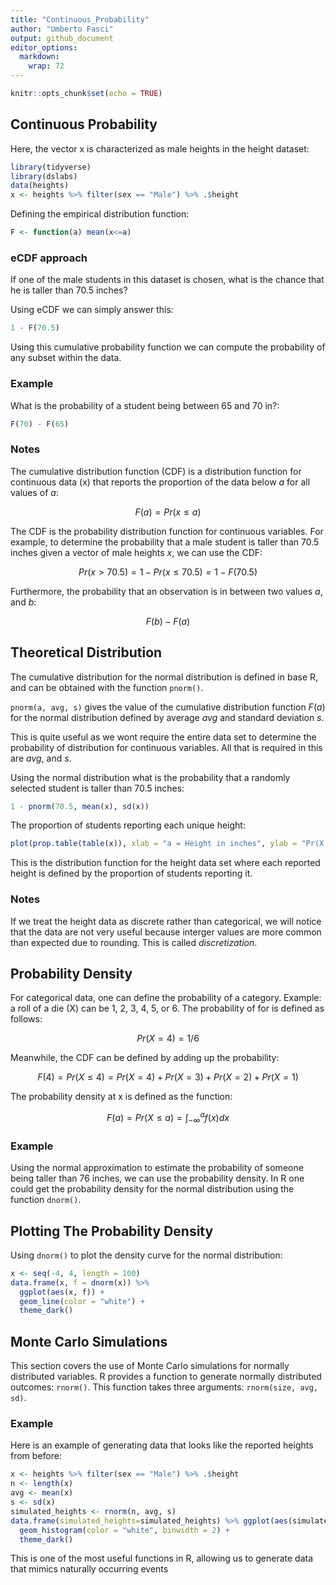 ```yaml
---
title: "Continuous_Probability"
author: "Umberto Fasci"
output: github_document
editor_options: 
  markdown: 
    wrap: 72
---
```


```r
knitr::opts_chunk$set(echo = TRUE)
```

## Continuous Probability

Here, the vector x is characterized as male heights in the height
dataset:

```r
library(tidyverse)
library(dslabs)
data(heights)
x <- heights %>% filter(sex == "Male") %>% .$height
```

Defining the empirical distribution function:

```r
F <- function(a) mean(x<=a)
```

### eCDF approach

If one of the male students in this dataset is chosen, what is the
chance that he is taller than 70.5 inches?

Using eCDF we can simply answer this:

```r
1 - F(70.5)
```

Using this cumulative probability function we can compute the
probability of any subset within the data.

### Example

What is the probability of a student being between 65 and 70 in?:

```r
F(70) - F(65)
```

### Notes

The cumulative distribution function (CDF) is a distribution function
for continuous data (x) that reports the proportion of the data below
*a* for all values of *a*:

$$F(a) = Pr(x \le a)$$

The CDF is the probability distribution function for continuous
variables. For example, to determine the probability that a male student
is taller than 70.5 inches given a vector of male heights *x*, we can
use the CDF:

$$Pr(x > 70.5) = 1-Pr(x \le 70.5) = 1 - F(70.5)$$

Furthermore, the probability that an observation is in between two values *a*,
and *b*:

$$F(b) - F(a)$$

## Theoretical Distribution

The cumulative distribution for the normal distribution is defined in base R,
and can be obtained with the function `pnorm()`.

`pnorm(a, avg, s)` gives the value of the cumulative distribution function $F(a)$ for the normal distribution defined by average *avg* and standard deviation *s*.

This is quite useful as we wont require the entire data set to determine the probability of distribution for continuous variables. All that is required in this are *avg*, and *s*.

Using the normal distribution what is the probability that a randomly selected student is taller than 70.5 inches:

```r
1 - pnorm(70.5, mean(x), sd(x))
```

The proportion of students reporting each unique height:

```r
plot(prop.table(table(x)), xlab = "a = Height in inches", ylab = "Pr(X = a)")
```

This is the distribution function for the height data set where each reported
height is defined by the proportion of students reporting it.

### Notes

If we treat the height data as discrete rather than categorical, we will notice that the data are not very useful because interger values are more common than expected due to rounding. This is called *discretization*.

## Probability Density

For categorical data, one can define the probability of a category. 
Example: a roll of a die (X) can be 1, 2, 3, 4, 5, or 6.
The probability of for is defined as follows:

$$Pr(X = 4) = 1/6$$

Meanwhile, the CDF can be defined by adding up the probability:

$$F(4) = Pr(X \le 4) = Pr(X = 4) + Pr(X = 3) + Pr(X = 2) + Pr(X = 1)$$

The probability density at x is defined as the function:

$$F(a) = Pr(X \le a) = \int_{-\infty}^{a} f(x) dx$$

### Example

Using the normal approximation to estimate the probability of someone being
taller than 76 inches, we can use the probability density. In R one could get
the probability density for the normal distribution using the function `dnorm()`.


## Plotting The Probability Density

Using `dnorm()` to plot the density curve for the normal distribution:

```r
x <- seq(-4, 4, length = 100)
data.frame(x, f = dnorm(x)) %>%
  ggplot(aes(x, f)) +
  geom_line(color = "white") +
  theme_dark()
```

## Monte Carlo Simulations

This section covers the use of Monte Carlo simulations for normally distributed
variables. R provides a function to generate normally distributed outcomes:
`rnorm()`. This function takes three arguments: `rnorm(size, avg, sd)`.

### Example

Here is an example of generating data that looks like the reported heights from
before:

```r
x <- heights %>% filter(sex == "Male") %>% .$height
n <- length(x)
avg <- mean(x)
s <- sd(x)
simulated_heights <- rnorm(n, avg, s)
data.frame(simulated_heights=simulated_heights) %>% ggplot(aes(simulated_heights)) +
  geom_histogram(color = "white", binwidth = 2) +
  theme_dark()
```


This is one of the most useful functions in R, allowing us to generate data that
mimics naturally occurring events




















